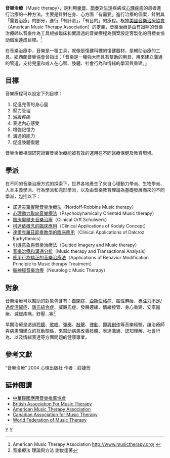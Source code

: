 {{多個問題|
{{expand|time=2011-01-21T22:24:37+00:00}}
{{refimprove|time=2011-01-21T22:24:37+00:00}}
{{citation style|time=2019-11-30T20:35:46+00:00}}
}}

'''音樂治療'''（Music therapy），是利用[[樂音|樂音]]、[[節奏|節奏]]對[[生理|生理]]疾病或[[心理疾病|心理疾病]]的患者進行治療的一种方法。主要是針對在身、心方面「有需要」進行治療的個案，針對其「需要治療」的部分，進行「有計畫」，「有目的」的療程。根據[[美國音樂治療協會|美國音樂治療協會]]（American Music Therapy Association）的定義，音樂治療是由有證照的音樂治療師以音樂作為工具根據臨床和實證過的音樂療程為個案設定客製化的目標並協助個案達成目標。<ref>American Music Therapy Association http://www.musictherapy.org/ {{Wayback|url=http://www.musictherapy.org/ |date=20180306201312 }}</ref>

在音樂治療中，音樂是一種工具，就像是復健科裡的復健器材，是輔助治療的工具。紐西蘭音樂協會曾指出：「音樂是一種強大而且有幫助的用具，用來建立溝通的管道，支持兒童和成人在心智、肢體、社會行為和情緒的學習與重建。」

==目標==
音樂療程可以設定下列目標：

# 促進完善的身心靈
# 壓力管理
# 減緩疼痛
# 表達內心感受
# 增強記憶力
# 溝通的能力
# 促進肢體復健

音樂治療相關研究證實音樂治療能被有效的運用在不同醫療保健及教育環境。

== 學派 ==
在不同的音樂治療方式的探索下，世界各地產生了來自心理動力學派、生物學派、人本主義學派、行為學派和完形學派，以及由音樂教育理論為基礎發展而來的不同學派，包括以下：
* [[諾道夫羅賓斯音樂治療法|諾道夫羅賓斯音樂治療法]]（Nordoff-Robbins Music therapy）
* [[心理動力取向音樂療法|心理動力取向音樂療法]]（Psychodynamically Oriented Music therapy）
* [[臨床奧爾夫音樂治療|臨床奧爾夫音樂治療]]（Clinical Orff Schulwerk）
* [[柯達依概念的臨床應用|柯達依概念的臨床應用]]（Clinical Applications of Kodaly Concept）
* [[達爾克羅茲節奏教學的臨床應用|達爾克羅茲節奏教學的臨床應用]]（Clinical Applications of Dalcroz Eurhythmics）
* [[引導意象與音樂治療法|引導意象與音樂治療法]]（Guided Imagery and Music therapy）
* [[音樂治療和溝通分析|音樂治療和溝通分析]]（Music therapy and Transactional Analysis）
* [[應用行為矯正的音樂治療法|應用行為矯正的音樂治療法]]（Applications of Behavior Modification Principle to Music therapy Treatment）
* [[腦神經音樂治療|腦神經音樂治療]]（Neurologic Music Therapy）

== 對象 ==
音樂治療可以幫助的對象包含有：[[自閉症|自閉症]]、[[亞斯伯格症|亞斯伯格症]]、腦性麻痺、[[專注力不足/過度活躍症|專注力不足/過度活躍症]]、[[唐氏綜合症|唐氏綜合症]]、威廉氏症、發展遲緩、情緒控管、身心重建、安寧醫療、減緩疼痛，舒壓…等<ref>音樂療法 理論與方法   謝俊逢著 </ref>

早期治療是透過[[聆聽|聆聽]]、[[歌唱|歌唱]]、[[彈奏|彈奏]]、[[敲擊|敲擊]]、[[律動|律動]]、[[即興創作|即興創作]]等音樂經驗，讓治療師與病患間建立的互動關係，來幫助病患改善肢體、表達溝通、認知理解、社會行為、以及情緒表達等方面問題的健康專業。

==參考文獻==
{{reflist}}
“音樂治療” 2004 心理出版社 作者：莊婕荺

==延伸閱讀==
*[http://www.musictherapy.org.tw/ 中華民國應用音樂推廣協會] {{Wayback|url=http://www.musictherapy.org.tw/ |date=20210415151738 }}
*[http://www.bamt.org/ British Association For Music Therapy] {{Wayback|url=http://www.bamt.org/ |date=20210430182730 }}
*[http://www.musictherapy.org/ American Music Therapy Association] {{Wayback|url=http://www.musictherapy.org/ |date=20180306201312 }}
*[http://www.musictherapy.ca/ Canadian Association for Music Therapy] {{Wayback|url=http://www.musictherapy.ca/ |date=20210430110302 }}
*[http://www.musictherapyworld.de/ World Federation of Music Therapy] {{Wayback|url=http://www.musictherapyworld.de/ |date=20100615224411 }}

{{Authority control}}

[[Category:音樂相關職業|Y]]
[[Category:健康照護職業|Y]]